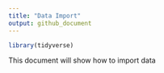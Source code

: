 ```yaml
---
title: "Data Import"
output: github_document
---
```


```r
library(tidyverse)
```

This document will show how to import data